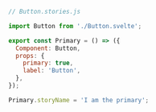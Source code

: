 ```js
// Button.stories.js

import Button from './Button.svelte';

export const Primary = () => ({
  Component: Button,
  props: {
    primary: true,
    label: 'Button',
  },
});

Primary.storyName = 'I am the primary';
```